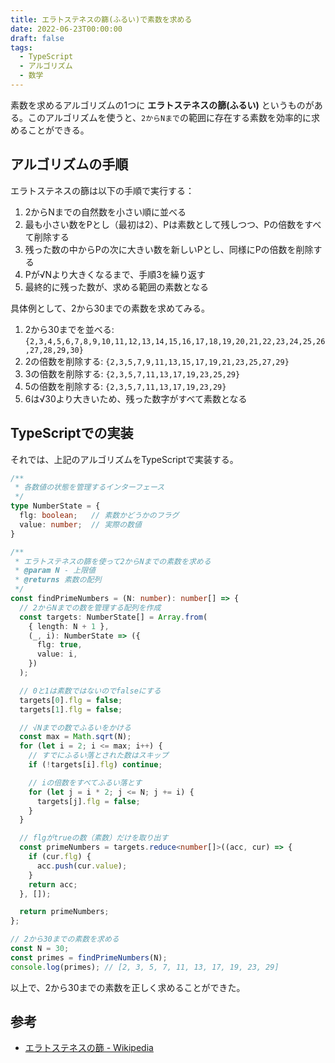 ```yaml
---
title: エラトステネスの篩(ふるい)で素数を求める
date: 2022-06-23T00:00:00
draft: false
tags:
  - TypeScript
  - アルゴリズム
  - 数学
---
```


素数を求めるアルゴリズムの1つに **エラトステネスの篩(ふるい)** というものがある。このアルゴリズムを使うと、`2からNまで`の範囲に存在する素数を効率的に求めることができる。

## アルゴリズムの手順

エラトステネスの篩は以下の手順で実行する：

1. 2からNまでの自然数を小さい順に並べる
2. 最も小さい数をPとし（最初は2）、Pは素数として残しつつ、Pの倍数をすべて削除する
3. 残った数の中からPの次に大きい数を新しいPとし、同様にPの倍数を削除する
4. Pが√Nより大きくなるまで、手順3を繰り返す
5. 最終的に残った数が、求める範囲の素数となる

具体例として、2から30までの素数を求めてみる。

1. 2から30までを並べる: `{2,3,4,5,6,7,8,9,10,11,12,13,14,15,16,17,18,19,20,21,22,23,24,25,26,27,28,29,30}`
2. 2の倍数を削除する: `{2,3,5,7,9,11,13,15,17,19,21,23,25,27,29}`
3. 3の倍数を削除する: `{2,3,5,7,11,13,17,19,23,25,29}`
4. 5の倍数を削除する: `{2,3,5,7,11,13,17,19,23,29}`
5. 6は√30より大きいため、残った数字がすべて素数となる

## TypeScriptでの実装

それでは、上記のアルゴリズムをTypeScriptで実装する。

```ts
/**
 * 各数値の状態を管理するインターフェース
 */
type NumberState = {
  flg: boolean;   // 素数かどうかのフラグ
  value: number;  // 実際の数値
}

/**
 * エラトステネスの篩を使って2からNまでの素数を求める
 * @param N - 上限値
 * @returns 素数の配列
 */
const findPrimeNumbers = (N: number): number[] => {
  // 2からNまでの数を管理する配列を作成
  const targets: NumberState[] = Array.from(
    { length: N + 1 },
    (_, i): NumberState => ({
      flg: true,
      value: i,
    })
  );

  // 0と1は素数ではないのでfalseにする
  targets[0].flg = false;
  targets[1].flg = false;

  // √Nまでの数でふるいをかける
  const max = Math.sqrt(N);
  for (let i = 2; i <= max; i++) {
    // すでにふるい落とされた数はスキップ
    if (!targets[i].flg) continue;

    // iの倍数をすべてふるい落とす
    for (let j = i * 2; j <= N; j += i) {
      targets[j].flg = false;
    }
  }

  // flgがtrueの数（素数）だけを取り出す
  const primeNumbers = targets.reduce<number[]>((acc, cur) => {
    if (cur.flg) {
      acc.push(cur.value);
    }
    return acc;
  }, []);

  return primeNumbers;
};

// 2から30までの素数を求める
const N = 30;
const primes = findPrimeNumbers(N);
console.log(primes); // [2, 3, 5, 7, 11, 13, 17, 19, 23, 29]
```

以上で、2から30までの素数を正しく求めることができた。

## 参考

- [エラトステネスの篩 - Wikipedia](https://ja.wikipedia.org/wiki/%E3%82%A8%E3%83%A9%E3%83%88%E3%82%B9%E3%83%86%E3%83%8D%E3%82%B9%E3%81%AE%E7%AF%A9)